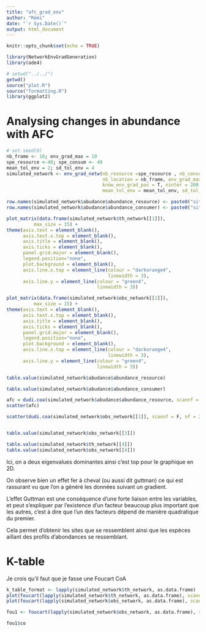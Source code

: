 ```yaml
---
title: "afc_grad_env"
author: "Rémi"
date: "`r Sys.Date()`"
output: html_document
---
```


```r
knitr::opts_chunk$set(echo = TRUE)
```

```r
library(NetworkEnvGradGeneration)
library(ade4)

# setwd("../../")
getwd()
source("plot.R")
source("formatting.R")
library(ggplot2)
```

# Analysing changes in abundance with AFC

```r
# set.seed(0)
nb_frame <- 10; env_grad_max = 10
spe_resource <-40; spe_consum <- 40
mean_tol_env = 2; sd_tol_env = 4
simulated_network <- env_grad_netw(nb_resource =spe_resource , nb_consumer = spe_consum,
                                   nb_location = nb_frame, env_grad_max = env_grad_max,
                                   know_env_grad_pos = T, ninter = 200, 
                                   mean_tol_env = mean_tol_env, sd_tol_env = sd_tol_env)

row.names(simulated_network$abudance$abundance_resource) <- paste0("site",1:nb_frame)
row.names(simulated_network$abudance$abundance_consumer) <- paste0("site",1:nb_frame)
```


```r
plot_matrix(data.frame(simulated_network$th_network[[1]]), 
          max_size = 15) +
theme(axis.text = element_blank(),
      axis.text.x.top = element_blank(),
      axis.title = element_blank(),
      axis.ticks = element_blank(),
      panel.grid.major = element_blank(),
      legend.position="none",
      plot.background = element_blank(),
      axis.line.x.top = element_line(colour = "darkorange4",
                                     linewidth = 3),
      axis.line.y = element_line(colour = "green4", 
                                 linewidth = 3))
```

```r
plot_matrix(data.frame(simulated_network$obs_network[[1]]), 
          max_size = 15) +
theme(axis.text = element_blank(),
      axis.text.x.top = element_blank(),
      axis.title = element_blank(),
      axis.ticks = element_blank(),
      panel.grid.major = element_blank(),
      legend.position="none",
      plot.background = element_blank(),
      axis.line.x.top = element_line(colour = "darkorange4",
                                     linewidth = 3),
      axis.line.y = element_line(colour = "green4", 
                                 linewidth = 3))
```

```r
table.value(simulated_network$abudance$abundance_resource)
```

```r
table.value(simulated_network$abudance$abundance_consumer)
```

```r
afc = dudi.coa(simulated_network$abudance$abundance_resource, scannf = F, nf = 2)
scatter(afc)

scatter(dudi.coa(simulated_network$obs_network[[1]], scannf = F, nf = 2))


table.value(simulated_network$obs_network[[3]])
```

```r
table.value(simulated_network$th_network[[4]])
table.value(simulated_network$obs_network[[4]])
```


Ici, on a deux eigenvalues dominantes ainsi c'est top pour le graphique en 2D.

On observe bien un effet fer à cheval (ou aussi dit guttman) ce qui est rassurant vu que l'on a généré les données suivant un gradient.

L'effet Guttman est une conséquence d'une forte liaison entre les variables, et peut s'expliquer par l'existence d'un facteur beaucoup plus important que les autres, c'est à dire que l'un des facteurs dépend de manière quadratique du premier.

Cela permet d'obtenir les sites que se ressemblent ainsi que les espèces aillant des profils d'abondances se ressemblant.

# K-table

Je crois qu'il faut que je fasse une Foucart CoA

```r
k_table_format <- lapply(simulated_network$th_network, as.data.frame)
plot(foucart(lapply(simulated_network$th_network, as.data.frame), scannf = F, nf = 2))
plot(foucart(lapply(simulated_network$obs_network, as.data.frame), scannf = F, nf = 2))
```
```r
fou1 <- foucart(lapply(simulated_network$obs_network, as.data.frame), scannf = F, nf = 2)
```

```r
fou1$co
```


